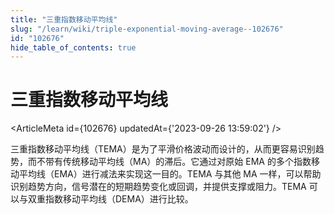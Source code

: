 ```yaml
---
title: "三重指数移动平均线"
slug: "/learn/wiki/triple-exponential-moving-average--102676"
id: "102676"
hide_table_of_contents: true
---
```



# 三重指数移动平均线

<ArticleMeta id={102676} updatedAt={'2023-09-26 13:59:02'} />
<div className='border-solid border-b border-t-0 my-4 border-[var(--ifm-color-gray-300)]' />

三重指数移动平均线（TEMA）是为了平滑价格波动而设计的，从而更容易识别趋势，而不带有传统移动平均线（MA）的滞后。它通过对原始 EMA 的多个指数移动平均线（EMA）进行减法来实现这一目的。TEMA 与其他 MA 一样，可以帮助识别趋势方向，信号潜在的短期趋势变化或回调，并提供支撑或阻力。TEMA 可以与双重指数移动平均线（DEMA）进行比较。
